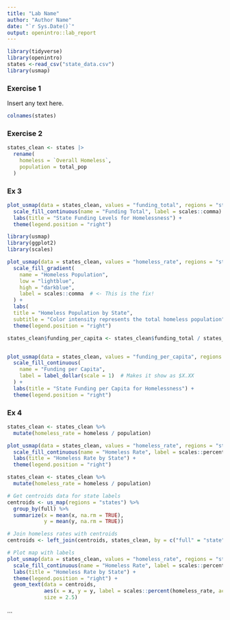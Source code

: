 ```yaml
---
title: "Lab Name"
author: "Author Name"
date: "`r Sys.Date()`"
output: openintro::lab_report
---
```


```r
library(tidyverse)
library(openintro)
states <-read_csv("state_data.csv")
library(usmap)
```

### Exercise 1

Insert any text here.

```r
colnames(states)
```

### Exercise 2
```r
states_clean <- states |>
  rename(
    homeless = `Overall Homeless`,
    population = total_pop
  )
```


### Ex 3
```r
plot_usmap(data = states_clean, values = "funding_total", regions = "states") +
  scale_fill_continuous(name = "Funding Total", label = scales::comma) +
  labs(title = "State Funding Levels for Homelessness") +
  theme(legend.position = "right")
```

```r
library(usmap)
library(ggplot2)
library(scales)

plot_usmap(data = states_clean, values = "homeless_rate", regions = "states") +
  scale_fill_gradient(
    name = "Homeless Population",
    low = "lightblue",
    high = "darkblue",
    label = scales::comma  # <- This is the fix!
  ) +
  labs(
  title = "Homeless Population by State",
  subtitle = "Color intensity represents the total homeless population") +
  theme(legend.position = "right")

```



```r
states_clean$funding_per_capita <- states_clean$funding_total / states_clean$population


plot_usmap(data = states_clean, values = "funding_per_capita", regions = "states") +
  scale_fill_continuous(
    name = "Funding per Capita", 
    label = label_dollar(scale = 1)  # Makes it show as $X.XX
  ) +
  labs(title = "State Funding per Capita for Homelessness") +
  theme(legend.position = "right")
```


### Ex 4
```r
states_clean <- states_clean %>%
  mutate(homeless_rate = homeless / population)

plot_usmap(data = states_clean, values = "homeless_rate", regions = "states") +
  scale_fill_continuous(name = "Homeless Rate", label = scales::percent) +
  labs(title = "Homeless Rate by State") +
  theme(legend.position = "right")

states_clean <- states_clean %>%
  mutate(homeless_rate = homeless / population)

# Get centroids data for state labels
centroids <- us_map(regions = "states") %>%
  group_by(full) %>%
  summarize(x = mean(x, na.rm = TRUE),
            y = mean(y, na.rm = TRUE))

# Join homeless rates with centroids
centroids <- left_join(centroids, states_clean, by = c("full" = "state"))

# Plot map with labels
plot_usmap(data = states_clean, values = "homeless_rate", regions = "states") +
  scale_fill_continuous(name = "Homeless Rate", label = scales::percent) +
  labs(title = "Homeless Rate by State") +
  theme(legend.position = "right") +
  geom_text(data = centroids, 
            aes(x = x, y = y, label = scales::percent(homeless_rate, accuracy = 0.01)),
            size = 2.5)

```

...

